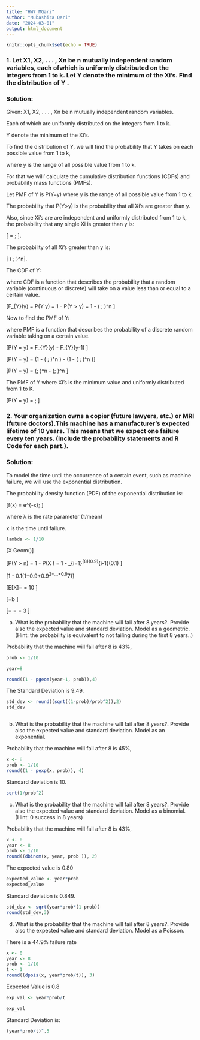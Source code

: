```yaml
---
title: "HW7_MQari"
author: "Mubashira Qari"
date: "2024-03-01"
output: html_document
---
```


```r
knitr::opts_chunk$set(echo = TRUE)
```


### 1. Let X1, X2, . . . , Xn be n mutually independent random variables, each ofwhich is uniformly distributed on the integers from 1 to k. Let Y denote the minimum of the Xi’s. Find the distribution of Y .

### Solution:

Given: X1, X2, . . . , Xn be n mutually independent random variables.

Each of which are uniformly distributed on the integers from 1 to k.

Y denote the minimum of the Xi’s.

To find the distribution of Y, we will find the probability that Y takes on each possible value from 1 to k, 

where y is the range of all possible value from 1 to k.

For that we will' calculate the  cumulative distribution functions (CDFs) and probability mass functions (PMFs).

Let PMF of Y is P(Y=y) where y is the range of all possible value from 1 to k.

The probability that P(Y>y) is the probability that all Xi's are greater than y.

Also, since Xi's are are independent and uniformly distributed from 1 to k, the probability that any single Xi is greater than y is:

\[
 = \frac{k-y}{y}\; \].

The probability of all Xi's greater than y is:

\[
 \left( \frac{k-y}{y}\; \right)^n\].

The CDF of Y:

where CDF is a function that describes the probability that a random variable (continuous or discrete) will take on a value less than or equal to a certain value. 

\[F_{Y}(y) =  P(Y \leq y) = 1 - P(Y > y) = 1 - \left( \frac{k-y}{k}\; \right)^n \]


Now to find the PMF of Y:

where PMF is a function that describes the probability of a discrete random variable taking on a certain value.

\[P(Y = y) = F_{Y}(y) - F_{Y}(y-1) \]

\[P(Y = y) = \left(1 - \left( \frac{k-y}{k}\; \right)^n \right) -  \left(1 - \left( \frac{k-(y-1)}{k}\; \right)^n \right)\]


\[P(Y = y) = \left(\frac{k-(y-1)}{k}\; \right)^n  -  \left(\frac{k-y}{k}\; \right)^n \]

The PMF of Y where Xi's is the minimum value and uniformly distributed from 1 to K. 

\[P(Y = y) = \frac{(k-y+1)^n -(k-y)^n}{k^n}\; \]



### 2. Your organization owns a copier (future lawyers, etc.) or MRI (future doctors).This machine has a manufacturer’s expected lifetime of 10 years. This means that we expect one failure every ten years. (Include the probability statements and R Code for each part.).

### Solution:

To model the time until the occurrence of a certain event, such as machine failure, we will use the exponential distribution.


The probability density function (PDF) of the exponential distribution is:

\[f(x) = \lambda * e^{-\lambda*x}\; \]

where λ is the rate parameter (1/mean) 

x is the time until failure.


```r
lambda <- 1/10
```

\[X \sim Geom(\frac{1}{10})\]


\[P(Y > n) = 1 - P(X \leq 8) = 1 - \sum_{i=1}^{8}(0.9)^{i-1}(0.1) \]

\[1 - 0.1(1+0.9+0.9^2+...+0.9^7)\]

\[E[X]= \frac{1}{\frac{1}{10}}= 10 \]

\[\sqrt{a}=b \]

\[\sigma = \sqrt{Var(X)}= \sqrt{90} = 3 \sqrt{10}\]


a. What is the probability that the machine will fail after 8 years?. Provide also the
expected value and standard deviation. Model as a geometric. (Hint: the probability is
equivalent to not failing during the first 8 years..)


Probability that the machine will fail after 8 is 43%,

```r
prob <- 1/10

year=8

round((1 - pgeom(year-1, prob)),4)

```
The Standard Deviation is 9.49.

```r
std_dev <- round((sqrt((1-prob)/prob^2)),2)
std_dev



```
b. What is the probability that the machine will fail after 8 years?. Provide also the
expected value and standard deviation. Model as an exponential.

Probability that the machine will fail after 8 is 45%,

```r
x <- 8
prob <- 1/10
round((1 - pexp(x, prob)), 4)
```
Standard deviation is 10.

```r
sqrt(1/prob^2)
```

c. What is the probability that the machine will fail after 8 years?. Provide also the
expected value and standard deviation. Model as a binomial. (Hint: 0 success in 8
years) 

Probability that the machine will fail after 8 is 43%, 

```r
x <- 0
year <- 8
prob <- 1/10
round((dbinom(x, year, prob )), 2)
```

The expected value is 0.80

```r
expected_value <- year*prob
expected_value
```
Standard deviation is 0.849.

```r
std_dev <- sqrt(year*prob*(1-prob))
round(std_dev,3)
```
d. What is the probability that the machine will fail after 8 years?. Provide also the
expected value and standard deviation. Model as a Poisson. 

There is a 44.9% failure rate

```r
x <- 0
year <- 8
prob <- 1/10
t <- 1 
round((dpois(x, year*prob/t)), 3)
```
Expected Value is 0.8

```r
exp_val <- year*prob/t

exp_val
```
Standard Deviation is:

```r
(year*prob/t)^.5
```
